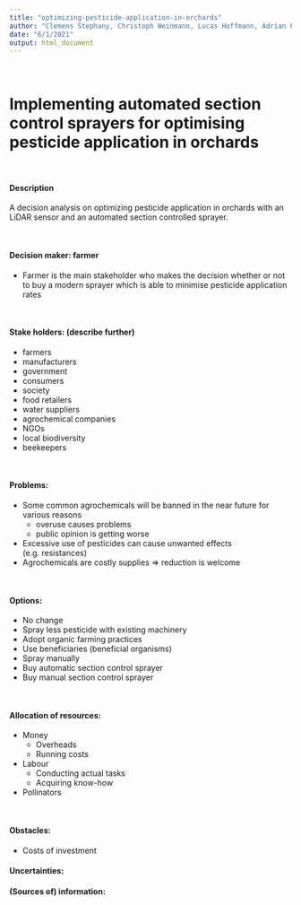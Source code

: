 ```yaml
---
title: "optimizing-pesticide-application-in-orchards"
author: "Clemens Stephany, Christoph Weinmann, Lucas Hoffmann, Adrian Fülle, Jasper Hackling"
date: "6/1/2021"
output: html_document
---
```

\ 

# Implementing automated section control sprayers for optimising pesticide application in orchards

\ 

#### Description   
A decision analysis on optimizing pesticide application in orchards with an LiDAR sensor and an automated section controlled sprayer.

\ 

#### Decision maker: farmer   
* Farmer is the main stakeholder who makes the decision whether or not to buy a modern sprayer which is able to minimise pesticide application rates

\ 

#### Stake holders: (describe further)
* farmers 
* manufacturers 
* government 
* consumers 
* society 
* food retailers 
* water suppliers 
* agrochemical companies 
* NGOs 
* local biodiversity
* beekeepers

\ 

#### Problems:    
* Some common agrochemicals will be banned in the near future for various reasons
  + overuse causes problems 
  + public opinion is getting worse   
* Excessive use of pesticides can cause unwanted effects (e.g. resistances)  
* Agrochemicals are costly supplies $\Rightarrow$ reduction is welcome  

\ 

#### Options:  
* No change 
* Spray less pesticide with existing machinery 
* Adopt organic farming practices 
* Use beneficiaries (beneficial organisms)
* Spray manually 
* Buy automatic section control sprayer
* Buy manual section control sprayer

\ 

#### Allocation of resources:  
* Money
  + Overheads
  + Running costs 
* Labour 
  + Conducting actual tasks 
  + Acquiring know-how
* Pollinators  

\ 

#### Obstacles:  
* Costs of investment


#### Uncertainties:  


#### (Sources of) information:
  




 